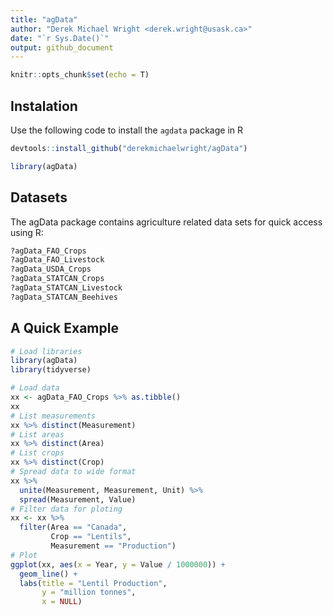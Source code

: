 ```yaml
---
title: "agData"
author: "Derek Michael Wright <derek.wright@usask.ca>"
date: "`r Sys.Date()`"
output: github_document
---
```


```r
knitr::opts_chunk$set(echo = T)
```

## Instalation

Use the following code to install the `agdata` package in R

```r
devtools::install_github("derekmichaelwright/agData")
```

```r
library(agData)

```

## Datasets

The agData package contains agriculture related data sets for quick access using R:

```r
?agData_FAO_Crops
?agData_FAO_Livestock
?agData_USDA_Crops
?agData_STATCAN_Crops
?agData_STATCAN_Livestock
?agData_STATCAN_Beehives
```

## A Quick Example

```r
# Load libraries
library(agData)
library(tidyverse)
```

```r
# Load data
xx <- agData_FAO_Crops %>% as.tibble()
xx
# List measurements
xx %>% distinct(Measurement)
# List areas
xx %>% distinct(Area)
# List crops
xx %>% distinct(Crop)
# Spread data to wide format
xx %>% 
  unite(Measurement, Measurement, Unit) %>%
  spread(Measurement, Value)
# Filter data for ploting
xx <- xx %>% 
  filter(Area == "Canada", 
         Crop == "Lentils", 
         Measurement == "Production")
# Plot
ggplot(xx, aes(x = Year, y = Value / 1000000)) + 
  geom_line() +
  labs(title = "Lentil Production", 
       y = "million tonnes",
       x = NULL)
```
